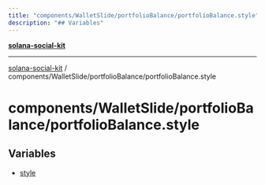 ```yaml
---
title: "components/WalletSlide/portfolioBalance/portfolioBalance.style"
description: "## Variables"
---
```


[**solana-social-kit**](../../../../README.mdx)

***

[solana-social-kit](../../../../README.mdx) / components/WalletSlide/portfolioBalance/portfolioBalance.style

# components/WalletSlide/portfolioBalance/portfolioBalance.style

## Variables

- [style](variables/style.mdx)
